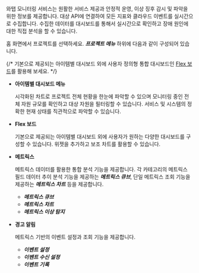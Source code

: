 와탭 모니터링 서비스는 원활한 서비스 제공과 안정적 운영, 이상 징후 감시 및 파악을 위한 정보를 제공합니다. 대상 API에 연결하여 모든 지표와 클라우드 이벤트를 실시간으로 수집합니다. 수집한 데이터를 대시보드를 통해서 실시간으로 확인하고 장애 원인에 대한 직접 분석을 할 수 있습니다.

홈 화면에서 프로젝트를 선택하세요. ***프로젝트 메뉴*** 하위에 다음과 같이 구성되어 있습니다. 

{/* 
기본으로 제공되는 아이템별 대시보드 외에 사용자 정의형 통합 대시보드인 [Flex 보드](flexboard)를 활용해 보세요.
*/}

* **아이템별 대시보드 메뉴**

  시각화된 차트로 프로젝트 전체 현황을 한눈에 파악할 수 있으며 모니터링 중인 전체 자원 규모를 확인하고 대상 자원을 필터링할 수 있습니다. 서비스 및 시스템의 정확한 현재 상태를 직관적으로 파악할 수 있습니다.

* **Flex 보드**

  기본으로 제공되는 아이템별 대시보드 외에 사용자가 원하는 다양한 대시보드를 구성할 수 있습니다. 위젯을 추가하고 보조 차트를 활용할 수 있습니다.

* **메트릭스**

  메트릭스 데이터를 활용한 통합 분석 기능을 제공합니다. 각 카테고리의 메트릭스 필드 데이터 추이 분석 기능을 제공하는 ***메트릭스 큐브***, 단일 메트릭스 조회 기능을 제공하는 ***메트릭스 차트*** 등을 제공합니다.

  * ***메트릭스 큐브***
  * ***메트릭스 차트***
  * ***메트릭스 이상 탐지***

* **경고 알림**

  메트릭스 기반의 이벤트 설정과 조회 기능을 제공합니다. 
  
  * ***이벤트 설정***
  * ***이벤트 수신 설정***
  * ***이벤트 기록***    
